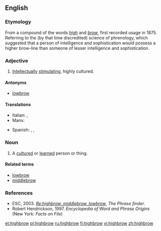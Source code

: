==English==

===Etymology===
From a compound of the words ''[[high]]'' and ''[[brow]]'', first recorded usage in 1875.  Referring to the (by that time discredited) science of phrenology, which suggested that a person of intelligence and sophistication would possess a higher brow-line than someone of lesser intelligence and sophistication.

===Adjective===
{{wikipedia}}
{{en-adj|-}}

# {{US|colloquial}} [[intellectually|Intellectually]] [[stimulating]], highly cultured.

====Antonyms====
* [[lowbrow]]

====Translations====
{{trans-top}}
* Italian: {{t|it|intellettuale}}, {{qualifier|pejorative}} {{t|it|intellettualoide}}
* Manx: {{t|gv|ard-inchynagh|alt=ard-inçhynagh}}
{{trans-mid}}
* Spanish: {{t|es|intelectual}}, {{t|es|culturado}}, {{t|es|élite}}
{{trans-bottom}}

===Noun===
{{en-noun}}

# A [[cultured]] or [[learned]] person or thing.

====Related terms====
* [[lowbrow]]
* [[middlebrow]]

===References===
* ESC, 2003. ''[http://www.phrases.org.uk/bulletin_board/21/messages/72.html Re:highbrow, middlebrow, lowbrow]'', ''The Phrase finder''.
* Robert Hendrickson, 1997. ''Encyclopedia of Word and Phrase Origins'' (New York: ''Facts on File'')

[[et:highbrow]]
[[pl:highbrow]]
[[ru:highbrow]]
[[fi:highbrow]]
[[vi:highbrow]]
[[zh:highbrow]]